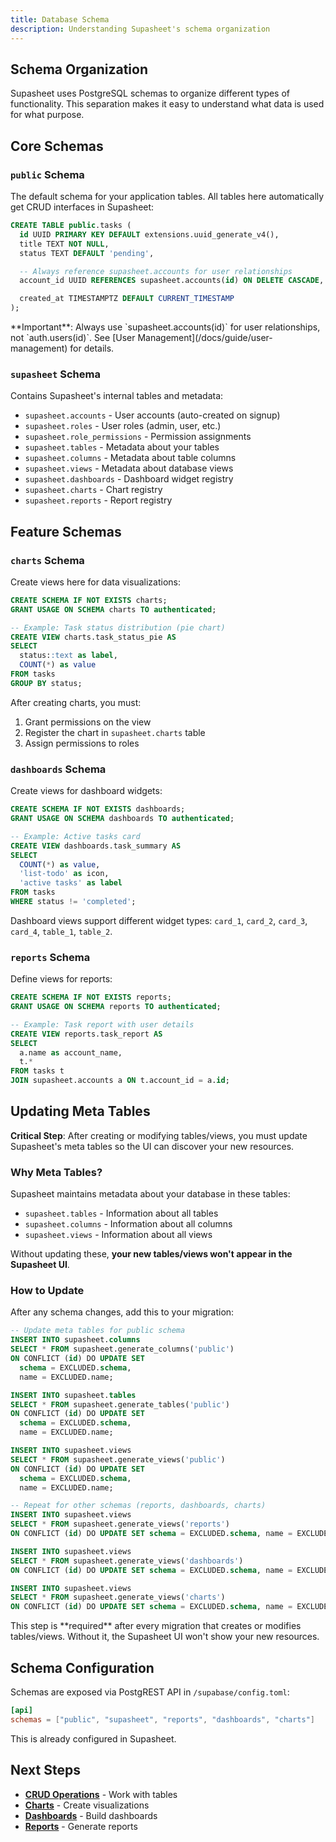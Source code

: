 ```yaml
---
title: Database Schema
description: Understanding Supasheet's schema organization
---
```



## Schema Organization

Supasheet uses PostgreSQL schemas to organize different types of functionality. This separation makes it easy to understand what data is used for what purpose.

## Core Schemas

### `public` Schema

The default schema for your application tables. All tables here automatically get CRUD interfaces in Supasheet:

```sql
CREATE TABLE public.tasks (
  id UUID PRIMARY KEY DEFAULT extensions.uuid_generate_v4(),
  title TEXT NOT NULL,
  status TEXT DEFAULT 'pending',

  -- Always reference supasheet.accounts for user relationships
  account_id UUID REFERENCES supasheet.accounts(id) ON DELETE CASCADE,

  created_at TIMESTAMPTZ DEFAULT CURRENT_TIMESTAMP
);
```

<Callout type="warn">
**Important**: Always use `supasheet.accounts(id)` for user relationships, not `auth.users(id)`. See [User Management](/docs/guide/user-management) for details.
</Callout>

### `supasheet` Schema

Contains Supasheet's internal tables and metadata:

- `supasheet.accounts` - User accounts (auto-created on signup)
- `supasheet.roles` - User roles (admin, user, etc.)
- `supasheet.role_permissions` - Permission assignments
- `supasheet.tables` - Metadata about your tables
- `supasheet.columns` - Metadata about table columns
- `supasheet.views` - Metadata about database views
- `supasheet.dashboards` - Dashboard widget registry
- `supasheet.charts` - Chart registry
- `supasheet.reports` - Report registry

## Feature Schemas

### `charts` Schema

Create views here for data visualizations:

```sql
CREATE SCHEMA IF NOT EXISTS charts;
GRANT USAGE ON SCHEMA charts TO authenticated;

-- Example: Task status distribution (pie chart)
CREATE VIEW charts.task_status_pie AS
SELECT
  status::text as label,
  COUNT(*) as value
FROM tasks
GROUP BY status;
```

After creating charts, you must:
1. Grant permissions on the view
2. Register the chart in `supasheet.charts` table
3. Assign permissions to roles

### `dashboards` Schema

Create views for dashboard widgets:

```sql
CREATE SCHEMA IF NOT EXISTS dashboards;
GRANT USAGE ON SCHEMA dashboards TO authenticated;

-- Example: Active tasks card
CREATE VIEW dashboards.task_summary AS
SELECT
  COUNT(*) as value,
  'list-todo' as icon,
  'active tasks' as label
FROM tasks
WHERE status != 'completed';
```

Dashboard views support different widget types: `card_1`, `card_2`, `card_3`, `card_4`, `table_1`, `table_2`.

### `reports` Schema

Define views for reports:

```sql
CREATE SCHEMA IF NOT EXISTS reports;
GRANT USAGE ON SCHEMA reports TO authenticated;

-- Example: Task report with user details
CREATE VIEW reports.task_report AS
SELECT
  a.name as account_name,
  t.*
FROM tasks t
JOIN supasheet.accounts a ON t.account_id = a.id;
```

## Updating Meta Tables

**Critical Step**: After creating or modifying tables/views, you must update Supasheet's meta tables so the UI can discover your new resources.

### Why Meta Tables?

Supasheet maintains metadata about your database in these tables:
- `supasheet.tables` - Information about all tables
- `supasheet.columns` - Information about all columns
- `supasheet.views` - Information about all views

Without updating these, **your new tables/views won't appear in the Supasheet UI**.

### How to Update

After any schema changes, add this to your migration:

```sql
-- Update meta tables for public schema
INSERT INTO supasheet.columns
SELECT * FROM supasheet.generate_columns('public')
ON CONFLICT (id) DO UPDATE SET
  schema = EXCLUDED.schema,
  name = EXCLUDED.name;

INSERT INTO supasheet.tables
SELECT * FROM supasheet.generate_tables('public')
ON CONFLICT (id) DO UPDATE SET
  schema = EXCLUDED.schema,
  name = EXCLUDED.name;

INSERT INTO supasheet.views
SELECT * FROM supasheet.generate_views('public')
ON CONFLICT (id) DO UPDATE SET
  schema = EXCLUDED.schema,
  name = EXCLUDED.name;

-- Repeat for other schemas (reports, dashboards, charts)
INSERT INTO supasheet.views
SELECT * FROM supasheet.generate_views('reports')
ON CONFLICT (id) DO UPDATE SET schema = EXCLUDED.schema, name = EXCLUDED.name;

INSERT INTO supasheet.views
SELECT * FROM supasheet.generate_views('dashboards')
ON CONFLICT (id) DO UPDATE SET schema = EXCLUDED.schema, name = EXCLUDED.name;

INSERT INTO supasheet.views
SELECT * FROM supasheet.generate_views('charts')
ON CONFLICT (id) DO UPDATE SET schema = EXCLUDED.schema, name = EXCLUDED.name;
```

<Callout type="warn">
This step is **required** after every migration that creates or modifies tables/views. Without it, the Supasheet UI won't show your new resources.
</Callout>

## Schema Configuration

Schemas are exposed via PostgREST API in `/supabase/config.toml`:

```toml
[api]
schemas = ["public", "supasheet", "reports", "dashboards", "charts"]
```

This is already configured in Supasheet.

## Next Steps

- **[CRUD Operations](/docs/guide/crud-operations)** - Work with tables
- **[Charts](/docs/guide/charts)** - Create visualizations
- **[Dashboards](/docs/guide/dashboards)** - Build dashboards
- **[Reports](/docs/guide/reports)** - Generate reports
